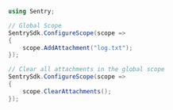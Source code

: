 ```csharp
using Sentry;

// Global Scope
SentrySdk.ConfigureScope(scope =>
{
    scope.AddAttachment("log.txt");
});

// Clear all attachments in the global scope
SentrySdk.ConfigureScope(scope =>
{
    scope.ClearAttachments();
});
```
